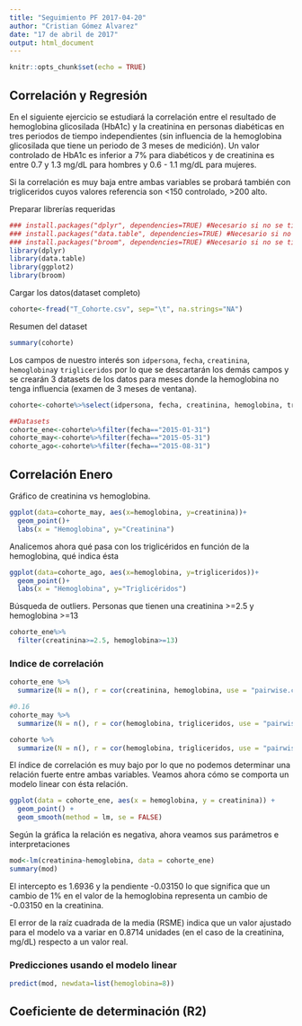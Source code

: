 ```yaml
---
title: "Seguimiento PF 2017-04-20"
author: "Cristian Gómez Alvarez"
date: "17 de abril de 2017"
output: html_document
---
```


```r
knitr::opts_chunk$set(echo = TRUE)
```

## Correlación y Regresión

En el siguiente ejercicio se estudiará la correlación entre el resultado de hemoglobina glicosilada (HbA1c) y la creatinina en personas diabéticas en tres periodos de tiempo independientes (sin influencia de la hemoglobina glicosilada que tiene un periodo de 3 meses de medición). Un valor controlado de HbA1c es inferior a 7% para diabéticos y de creatinina es entre 0.7 y 1.3 mg/dL para hombres y 0.6 - 1.1 mg/dL para mujeres.

Si la correlación es muy baja entre ambas variables se probará también con trigliceridos cuyos valores referencia son <150 controlado, >200 alto.

Preparar librerías requeridas
````r
### install.packages("dplyr", dependencies=TRUE) #Necesario si no se tiene la librería dplyr
### install.packages("data.table", dependencies=TRUE) #Necesario si no se tiene la librería data.table
### install.packages("broom", dependencies=TRUE) #Necesario si no se tiene la librería broom
library(dplyr)
library(data.table)
library(ggplot2)
library(broom)
````

Cargar los datos(dataset completo)

```r
cohorte<-fread("T_Cohorte.csv", sep="\t", na.strings="NA")
```

Resumen del dataset
```r
summary(cohorte)
```

Los campos de nuestro interés son `idpersona`, `fecha`, `creatinina`, `hemoglobina`y `trigliceridos` por lo que se descartarán los demás campos y se crearán 3 datasets de los datos para meses donde la hemoglobina no tenga influencia (examen de 3 meses de ventana).

````r
cohorte<-cohorte%>%select(idpersona, fecha, creatinina, hemoglobina, trigliceridos)

##Datasets
cohorte_ene<-cohorte%>%filter(fecha=="2015-01-31")
cohorte_may<-cohorte%>%filter(fecha=="2015-05-31")
cohorte_ago<-cohorte%>%filter(fecha=="2015-08-31")
````

## Correlación Enero

Gráfico de creatinina vs hemoglobina.

````r
ggplot(data=cohorte_may, aes(x=hemoglobina, y=creatinina))+
  geom_point()+
  labs(x = "Hemoglobina", y="Creatinina")
````

Analicemos ahora qué pasa con los triglicéridos en función de la hemoglobina, qué indica ésta
````r
ggplot(data=cohorte_ago, aes(x=hemoglobina, y=trigliceridos))+
  geom_point()+
  labs(x = "Hemoglobina", y="Triglicéridos")
````

Búsqueda de outliers. Personas que tienen una creatinina >=2.5 y hemoglobina >=13
````r
cohorte_ene%>%
  filter(creatinina>=2.5, hemoglobina>=13)
````

### Indice de correlación
````r
cohorte_ene %>%
  summarize(N = n(), r = cor(creatinina, hemoglobina, use = "pairwise.complete.obs"))

#0.16
cohorte_may %>%
  summarize(N = n(), r = cor(hemoglobina, trigliceridos, use = "pairwise.complete.obs"))

cohorte %>%
  summarize(N = n(), r = cor(hemoglobina, trigliceridos, use = "pairwise.complete.obs"))
````
El índice de correlación es muy bajo por lo que no podemos determinar una relación fuerte entre ambas variables. Veamos ahora cómo se comporta un modelo linear con ésta relación.
````r
ggplot(data = cohorte_ene, aes(x = hemoglobina, y = creatinina)) + 
  geom_point() + 
  geom_smooth(method = lm, se = FALSE)
````
Según la gráfica la relación es negativa, ahora veamos sus parámetros e interpretaciones
````r
mod<-lm(creatinina~hemoglobina, data = cohorte_ene)
summary(mod)
````
El intercepto es 1.6936 y la pendiente -0.03150 lo que significa que un cambio de 1% en el valor de la hemoglobina representa un cambio de -0.03150 en la creatinina.

El error de la raíz cuadrada de la media (RSME) indica que un valor ajustado para el modelo va a variar en 0.8714 unidades (en el caso de la creatinina, mg/dL) respecto a un valor real.

### Predicciones usando el modelo linear
````r
predict(mod, newdata=list(hemoglobina=8))
````
## Coeficiente de determinación (R2)
